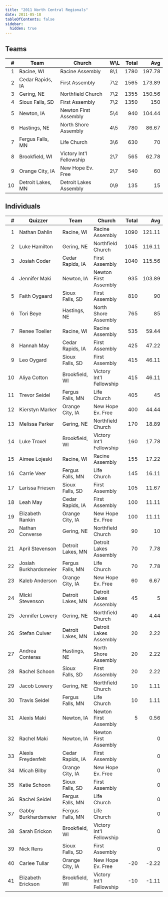 ```yaml
---
title: "2011 North Central Regionals"
date: 2011-05-18
tableOfContents: false
sidebar:
  hidden: true
---
```


## Teams

|    # | Team              | Church                   | W\L | Total |    Avg |
| ---: | ----------------- | ------------------------ | --- | ----: | -----: |
|    1 | Racine, WI        | Racine Assembly          | 8\1 |  1780 | 197.78 |
|    2 | Cedar Rapids, IA  | First Assembly           | 7\2 |  1565 | 173.89 |
|    3 | Gering, NE        | Northfield Church        | 7\2 |  1355 | 150.56 |
|    4 | Sioux Falls, SD   | First Assembly           | 7\2 |  1350 |    150 |
|    5 | Newton, IA        | Newton First Assembly    | 5\4 |   940 | 104.44 |
|    6 | Hastings, NE      | North Shore Assembly     | 4\5 |   780 |  86.67 |
|    7 | Fergus Falls, MN  | Life Church              | 3\6 |   630 |     70 |
|    8 | Brookfield, WI    | Victory Int'l Fellowship | 2\7 |   565 |  62.78 |
|    9 | Orange City, IA   | New Hope Ev. Free        | 2\7 |   540 |     60 |
|   10 | Detroit Lakes, MN | Detroit Lakes Assembly   | 0\9 |   135 |     15 |

## Individuals

|    # | Quizzer               | Team              | Church                   | Total |    Avg |
| ---: | --------------------- | ----------------- | ------------------------ | ----: | -----: |
|    1 | Nathan Dahlin         | Racine, WI        | Racine Assembly          |  1090 | 121.11 |
|    2 | Luke Hamilton         | Gering, NE        | Northfield Church        |  1045 | 116.11 |
|    3 | Josiah Coder          | Cedar Rapids, IA  | First Assembly           |  1040 | 115.56 |
|    4 | Jennifer Maki         | Newton, IA        | Newton First Assembly    |   935 | 103.89 |
|    5 | Faith Oygaard         | Sioux Falls, SD   | First Assembly           |   810 |     90 |
|    6 | Tori Beye             | Hastings, NE      | North Shore Assembly     |   765 |     85 |
|    7 | Renee Toeller         | Racine, WI        | Racine Assembly          |   535 |  59.44 |
|    8 | Hannah May            | Cedar Rapids, IA  | First Assembly           |   425 |  47.22 |
|    9 | Leo Oygard            | Sioux Falls, SD   | First Assembly           |   415 |  46.11 |
|   10 | Aliya Cotton          | Brookfield, WI    | Victory Int'l Fellowship |   415 |  46.11 |
|   11 | Trevor Seidel         | Fergus Falls, MN  | Life Church              |   405 |     45 |
|   12 | Kierstyn Marker       | Orange City, IA   | New Hope Ev. Free        |   400 |  44.44 |
|   13 | Melissa Parker        | Gering, NE        | Northfield Church        |   170 |  18.89 |
|   14 | Luke Troxel           | Brookfield, WI    | Victory Int'l Fellowship |   160 |  17.78 |
|   15 | Aimee Lojeski         | Racine, WI        | Racine Assembly          |   155 |  17.22 |
|   16 | Carrie Veer           | Fergus Falls, MN  | Life Church              |   145 |  16.11 |
|   17 | Larissa Friesen       | Sioux Falls, SD   | First Assembly           |   105 |  11.67 |
|   18 | Leah May              | Cedar Rapids, IA  | First Assembly           |   100 |  11.11 |
|   19 | Elizabeth Rankin      | Orange City, IA   | New Hope Ev. Free        |   100 |  11.11 |
|   20 | Nathan Converse       | Gering, NE        | Northfield Church        |    90 |     10 |
|   21 | April Stevenson       | Detroit Lakes, MN | Detroit Lakes Assembly   |    70 |   7.78 |
|   22 | Josiah Burkhardsmeier | Fergus Falls, MN  | Life Church              |    70 |   7.78 |
|   23 | Kaleb Anderson        | Orange City, IA   | New Hope Ev. Free        |    60 |   6.67 |
|   24 | Micki Stevenson       | Detroit Lakes, MN | Detroit Lakes Assembly   |    45 |      5 |
|   25 | Jennifer Lowery       | Gering, NE        | Northfield Church        |    40 |   4.44 |
|   26 | Stefan Culver         | Detroit Lakes, MN | Detroit Lakes Assembly   |    20 |   2.22 |
|   27 | Andrea Conteras       | Hastings, NE      | North Shore Assembly     |    20 |   2.22 |
|   28 | Rachel Schoon         | Sioux Falls, SD   | First Assembly           |    20 |   2.22 |
|   29 | Jacob Lowery          | Gering, NE        | Northfield Church        |    10 |   1.11 |
|   30 | Travis Seidel         | Fergus Falls, MN  | Life Church              |    10 |   1.11 |
|   31 | Alexis Maki           | Newton, IA        | Newton First Assembly    |     5 |   0.56 |
|   32 | Rachel Maki           | Newton, IA        | Newton First Assembly    |       |      0 |
|   33 | Alexis Freydenfelt    | Cedar Rapids, IA  | First Assembly           |       |      0 |
|   34 | Micah Bilby           | Orange City, IA   | New Hope Ev. Free        |       |      0 |
|   35 | Katie Schoon          | Sioux Falls, SD   | First Assembly           |       |      0 |
|   36 | Rachel Seidel         | Fergus Falls, MN  | Life Church              |       |      0 |
|   37 | Gabby Burkhardsmeier  | Fergus Falls, MN  | Life Church              |       |      0 |
|   38 | Sarah Erickon         | Brookfield, WI    | Victory Int'l Fellowship |       |      0 |
|   39 | Nick Rens             | Sioux Falls, SD   | First Assembly           |       |      0 |
|   40 | Carlee Tullar         | Orange City, IA   | New Hope Ev. Free        |   -20 |  -2.22 |
|   41 | Elizabeth Erickson    | Brookfield, WI    | Victory Int'l Fellowship |   -10 |  -1.11 |
